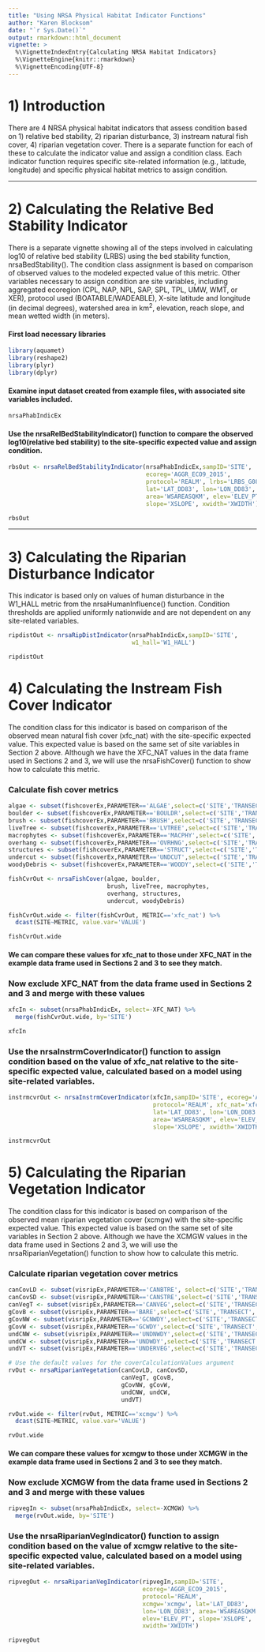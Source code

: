 ```yaml
---
title: "Using NRSA Physical Habitat Indicator Functions"
author: "Karen Blocksom"
date: "`r Sys.Date()`"
output: rmarkdown::html_document
vignette: >
  %\VignetteIndexEntry{Calculating NRSA Habitat Indicators}
  %\VignetteEngine{knitr::rmarkdown}
  %\VignetteEncoding{UTF-8}
---
```


# 1) Introduction

There are 4 NRSA physical habitat indicators that assess condition based on 1) relative bed stability, 2) riparian disturbance, 3) instream natural fish cover, 4) riparian vegetation cover. There is a separate function for each of these to calculate the indicator value and assign a condition class. Each indicator function requires specific site-related information (e.g., latitude, longitude) and specific physical habitat metrics to assign condition.

********

# 2) Calculating the Relative Bed Stability Indicator

There is a separate vignette showing all of the steps involved in calculating log10 of relative bed stability (LRBS) using the bed stability function, nrsaBedStability(). The condition class assignment is based on comparison of observed values to the modeled expected value of this metric. Other variables necessary to assign condition are site variables, including aggregated ecoregion (CPL, NAP, NPL, SAP, SPL, TPL, UMW, WMT, or XER), protocol used (BOATABLE/WADEABLE), X-site latitude and longitude (in decimal degrees), watershed area in km^2^, elevation, reach slope, and mean wetted width (in meters).

#### First load necessary libraries
```r
library(aquamet)
library(reshape2)
library(plyr)
library(dplyr)
```
#### Examine input dataset created from example files, with associated site variables included.

```r

nrsaPhabIndicEx

```

#### Use the nrsaRelBedStabilityIndicator() function to compare the observed log10(relative bed stability) to the site-specific expected value and assign condition.

```r
rbsOut <- nrsaRelBedStabilityIndicator(nrsaPhabIndicEx,sampID='SITE', 
                                       ecoreg='AGGR_ECO9_2015', 
                                       protocol='REALM', lrbs='LRBS_G08', 
                                       lat='LAT_DD83', lon='LON_DD83', 
                                       area='WSAREASQKM', elev='ELEV_PT', 
                                       slope='XSLOPE', xwidth='XWIDTH')

rbsOut

```
******
# 3) Calculating the Riparian Disturbance Indicator

This indicator is based only on values of human disturbance in the W1_HALL metric from the nrsaHumanInfluence() function. Condition thresholds are applied uniformly nationwide and are not dependent on any site-related variables. 

```r
ripdistOut <- nrsaRipDistIndicator(nrsaPhabIndicEx,sampID='SITE',
                                   w1_hall='W1_HALL')

ripdistOut

```

# 4) Calculating the Instream Fish Cover Indicator

The condition class for this indicator is based on comparison of the observed mean natural fish cover (xfc_nat) with the site-specific expected value. This expected value is based on the same set of site variables in Section 2 above. Although we have the XFC_NAT values in the data frame used in Sections 2 and 3, we will use the nrsaFishCover() function to show how to calculate this metric.

### Calculate fish cover metrics

```r
algae <- subset(fishcoverEx,PARAMETER=='ALGAE',select=c('SITE','TRANSECT','VALUE'))
boulder <- subset(fishcoverEx,PARAMETER=='BOULDR',select=c('SITE','TRANSECT','VALUE'))
brush <- subset(fishcoverEx,PARAMETER=='BRUSH',select=c('SITE','TRANSECT','VALUE'))
liveTree <- subset(fishcoverEx,PARAMETER=='LVTREE',select=c('SITE','TRANSECT','VALUE'))
macrophytes <- subset(fishcoverEx,PARAMETER=='MACPHY',select=c('SITE','TRANSECT','VALUE'))
overhang <- subset(fishcoverEx,PARAMETER=='OVRHNG',select=c('SITE','TRANSECT','VALUE'))
structures <- subset(fishcoverEx,PARAMETER=='STRUCT',select=c('SITE','TRANSECT','VALUE'))
undercut <- subset(fishcoverEx,PARAMETER=='UNDCUT',select=c('SITE','TRANSECT','VALUE'))
woodyDebris <- subset(fishcoverEx,PARAMETER=='WOODY',select=c('SITE','TRANSECT','VALUE'))

fishCvrOut <- nrsaFishCover(algae, boulder,
                            brush, liveTree, macrophytes,
                            overhang, structures,
                            undercut, woodyDebris)

fishCvrOut.wide <- filter(fishCvrOut, METRIC=='xfc_nat') %>%
  dcast(SITE~METRIC, value.var='VALUE')

fishCvrOut.wide

```
#### We can compare these values for xfc_nat to those under XFC_NAT in the example data frame used in Sections 2 and 3 to see they match. 

### Now exclude XFC_NAT from the data frame used in Sections 2 and 3 and merge with these values

```r
xfcIn <- subset(nrsaPhabIndicEx, select=-XFC_NAT) %>%
  merge(fishCvrOut.wide, by='SITE')

xfcIn
```

### Use the nrsaInstrmCoverIndicator() function to assign condition based on the value of xfc_nat relative to the site-specific expected value, calculated based on a model using site-related variables. 

```r
instrmcvrOut <- nrsaInstrmCoverIndicator(xfcIn,sampID='SITE', ecoreg='AGGR_ECO9_2015', 
                                         protocol='REALM', xfc_nat='xfc_nat', 
                                         lat='LAT_DD83', lon='LON_DD83', 
                                         area='WSAREASQKM', elev='ELEV_PT', 
                                         slope='XSLOPE', xwidth='XWIDTH')

instrmcvrOut
```

# 5) Calculating the Riparian Vegetation Indicator

The condition class for this indicator is based on comparison of the observed mean riparian vegetation cover (xcmgw) with the site-specific expected value. This expected value is based on the same set of site variables in Section 2 above. Although we have the XCMGW values in the data frame used in Sections 2 and 3, we will use the nrsaRiparianVegetation() function to show how to calculate this metric.

### Calculate riparian vegetation cover metrics 
```r
canCovLD <- subset(visripEx,PARAMETER=='CANBTRE', select=c('SITE','TRANSECT','BANK','VALUE'))
canCovSD <- subset(visripEx,PARAMETER=='CANSTRE',select=c('SITE','TRANSECT','BANK','VALUE'))
canVegT <- subset(visripEx,PARAMETER=='CANVEG',select=c('SITE','TRANSECT','BANK','VALUE'))
gCovB <- subset(visripEx,PARAMETER=='BARE',select=c('SITE','TRANSECT','BANK','VALUE'))
gCovNW <- subset(visripEx,PARAMETER=='GCNWDY',select=c('SITE','TRANSECT','BANK','VALUE'))
gCovW <- subset(visripEx,PARAMETER=='GCWDY',select=c('SITE','TRANSECT','BANK','VALUE'))
undCNW <- subset(visripEx,PARAMETER=='UNDNWDY',select=c('SITE','TRANSECT','BANK','VALUE'))
undCW <- subset(visripEx,PARAMETER=='UNDWDY',select=c('SITE','TRANSECT','BANK','VALUE'))
undVT <- subset(visripEx,PARAMETER=='UNDERVEG',select=c('SITE','TRANSECT','BANK','VALUE'))

# Use the default values for the coverCalculationValues argument
rvOut <- nrsaRiparianVegetation(canCovLD, canCovSD,
                                canVegT, gCovB,
                                gCovNW, gCovW,
                                undCNW, undCW,
                                undVT)

rvOut.wide <- filter(rvOut, METRIC=='xcmgw') %>%
  dcast(SITE~METRIC, value.var='VALUE')

rvOut.wide
```

#### We can compare these values for xcmgw to those under XCMGW in the example data frame used in Sections 2 and 3 to see they match. 

### Now exclude XCMGW from the data frame used in Sections 2 and 3 and merge with these values 

```r
ripvegIn <- subset(nrsaPhabIndicEx, select=-XCMGW) %>%
  merge(rvOut.wide, by='SITE')

```

### Use the nrsaRiparianVegIndicator() function to assign condition based on the value of xcmgw relative to the site-specific expected value, calculated based on a model using site-related variables.

```r
ripvegOut <- nrsaRiparianVegIndicator(ripvegIn,sampID='SITE', 
                                      ecoreg='AGGR_ECO9_2015', 
                                      protocol='REALM', 
                                      xcmgw='xcmgw', lat='LAT_DD83',
                                      lon='LON_DD83', area='WSAREASQKM', 
                                      elev='ELEV_PT', slope='XSLOPE', 
                                      xwidth='XWIDTH')

ripvegOut
```